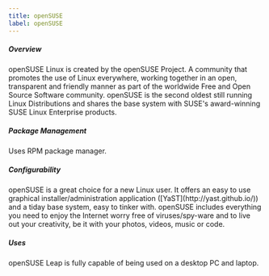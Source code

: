 ```yaml
---
title: openSUSE
label: openSUSE
---
```


<h5>Overview</h5>
<p>
  openSUSE Linux is created by the openSUSE Project. A community that promotes
  the use of Linux everywhere, working together in an open, transparent and
  friendly manner as part of the worldwide Free and Open Source Software
  community. openSUSE is the second oldest still running Linux Distributions and
  shares the base system with SUSE's award-winning SUSE Linux Enterprise
  products.
</p>

<h5>Package Management</h5>
<p>Uses RPM package manager.</p>

<h5>Configurability</h5>
<p>
  openSUSE is a great choice for a new Linux user. It offers an easy to use
  graphical installer/administration application
  ([YaST](http://yast.github.io/)) and a tiday base system, easy to tinker with.
  openSUSE includes everything you need to enjoy the Internet worry free of
  viruses/spy-ware and to live out your creativity, be it with your photos,
  videos, music or code.
</p>

<h5>Uses</h5>
<p>openSUSE Leap is fully capable of being used on a desktop PC and laptop.</p>
